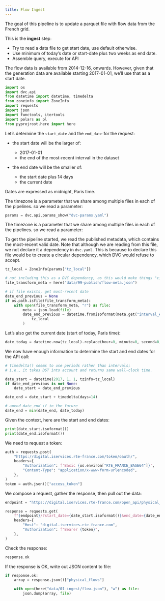 ```yaml
---
title: Flow Ingest
---
```


The goal of this pipeline is to update a parquet file with flow data from the French grid.

This is the **ingest** step:

- Try to read a data file to get start date, use default otherwise.
- Use minimum of today's date or start-date plus two weeks as end date.
- Assemble query, execute for API

The flow data is available from 2014-12-16, onwards. 
However, given that the generation data are available starting 2017-01-01, we'll use that as a start date.

```python
import os
import dvc.api
from datetime import datetime, timedelta
from zoneinfo import ZoneInfo
import requests
import json
import functools, itertools
import polars as pl
from pyprojroot.here import here

```

Let's determine the `start_date` and the `end_date` for the request:

- the start date will be the larger of:

  - 2017-01-01
  - the end of the most-recent interval in the dataset

- the end date will be the smaller of:
  - the start date plus 14 days
  - the current date

Dates are expressed as midnight, Paris time.


The timezone is a parameter that we share among multiple files in each of the pipelines. so we read a parameter:

```python
params = dvc.api.params_show("dvc-params.yaml")
```

The timezone is a parameter that we share among multiple files in each of the pipelines. so we read a parameter:

To get the pipeline started, we read the published metadata, which contains the most-recent valid date.
Note that although we are reading from this file, we not declare it a dependency in `dvc.yaml`.
This is because to declare this file would be to create a circular dependency, which DVC would refuse to accept.

```python
tz_local = ZoneInfo(params["tz_local"])

# not including this as a DVC dependency, as this would make things "circular"
file_transform_meta = here("data/99-publish/flow-meta.json")

# if file exists, get most-recent date
date_end_previous = None
if os.path.isfile(file_transform_meta):
    with open(file_transform_meta, "r") as file:
        meta = json.load(file)
        date_end_previous = datetime.fromisoformat(meta.get("interval_end")).astimezone(
            tz_local
        )
```

Let's also get the current date (start of today, Paris time):

```python
date_today = datetime.now(tz_local).replace(hour=0, minute=0, second=0, microsecond=0)
```

We now have enough information to determine the start and end dates for the API call:

```python
# timedelta() seems to use periods rather than intervals;
# i.e., it takes DST into account and returns same wall-clock time.

date_start = datetime(2017, 1, 1, tzinfo=tz_local)
if date_end_previous is not None:
    date_start = date_end_previous

date_end = date_start + timedelta(days=14)

# amend date_end if in the future
date_end = min(date_end, date_today)
```

Given the context, here are the start and end dates:

```python
print(date_start.isoformat())
print(date_end.isoformat())
```

We need to request a token:

```python
auth = requests.post(
    "https://digital.iservices.rte-france.com/token/oauth/",
    headers={
        "Authorization": f'Basic {os.environ["RTE_FRANCE_BASE64"]}',
        "Content-Type": "application/x-www-form-urlencoded",
    },
)
token = auth.json()["access_token"]
```

We compose a request, gather the response, then pull out the data:

```python
endpoint = "https://digital.iservices.rte-france.com/open_api/physical_flow/v1/physical_flows"

response = requests.get(
    f"{endpoint}/?start_date={date_start.isoformat()}&end_date={date_end.isoformat()}",
    headers={
        "Host": "digital.iservices.rte-france.com",
        "Authorization": f"Bearer {token}",
    },
)
```
Check the response:

```python
response.ok
```

If the response is OK, write out JSON content to file:

```python
if response.ok:
    array = response.json()["physical_flows"]

    with open(here("data/01-ingest/flow.json"), "w") as file:
        json.dump(array, file)
```